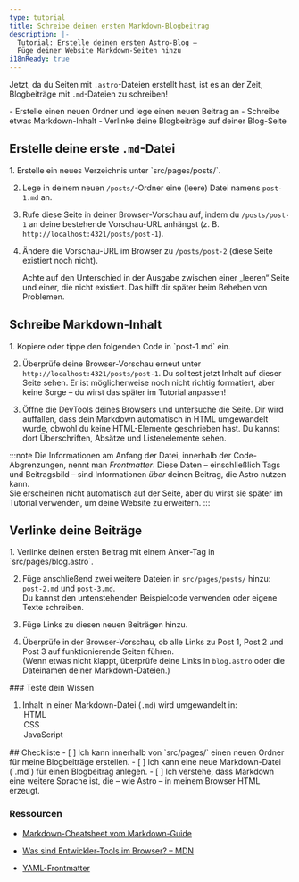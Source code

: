 ```yaml
---
type: tutorial
title: Schreibe deinen ersten Markdown-Blogbeitrag
description: |-
  Tutorial: Erstelle deinen ersten Astro-Blog —
  Füge deiner Website Markdown-Seiten hinzu
i18nReady: true
---
```



Jetzt, da du Seiten mit `.astro`-Dateien erstellt hast, ist es an der Zeit, Blogbeiträge mit `.md`-Dateien zu schreiben!

<PreCheck>
  - Erstelle einen neuen Ordner und lege einen neuen Beitrag an
  - Schreibe etwas Markdown-Inhalt
  - Verlinke deine Blogbeiträge auf deiner Blog-Seite
</PreCheck>

## Erstelle deine erste `.md`-Datei

<Steps>
1. Erstelle ein neues Verzeichnis unter `src/pages/posts/`.

2. Lege in deinem neuen `/posts/`-Ordner eine (leere) Datei namens `post-1.md` an.

3. Rufe diese Seite in deiner Browser-Vorschau auf, indem du `/posts/post-1` an deine bestehende Vorschau-URL anhängst (z. B. `http://localhost:4321/posts/post-1`).

4. Ändere die Vorschau-URL im Browser zu `/posts/post-2` (diese Seite existiert noch nicht).

   Achte auf den Unterschied in der Ausgabe zwischen einer „leeren“ Seite und einer, die nicht existiert. Das hilft dir später beim Beheben von Problemen.
</Steps>

## Schreibe Markdown-Inhalt

<Steps>
1. Kopiere oder tippe den folgenden Code in `post-1.md` ein.

2. Überprüfe deine Browser-Vorschau erneut unter `http://localhost:4321/posts/post-1`.
   Du solltest jetzt Inhalt auf dieser Seite sehen. Er ist möglicherweise noch nicht richtig formatiert, aber keine Sorge – du wirst das später im Tutorial anpassen!

3. Öffne die DevTools deines Browsers und untersuche die Seite.
   Dir wird auffallen, dass dein Markdown automatisch in HTML umgewandelt wurde, obwohl du keine HTML-Elemente geschrieben hast. Du kannst dort Überschriften, Absätze und Listenelemente sehen.
</Steps>

:::note
Die Informationen am Anfang der Datei, innerhalb der Code-Abgrenzungen, nennt man *Frontmatter*.
Diese Daten – einschließlich Tags und Beitragsbild – sind Informationen *über* deinen Beitrag, die Astro nutzen kann.  
Sie erscheinen nicht automatisch auf der Seite, aber du wirst sie später im Tutorial verwenden, um deine Website zu erweitern.
:::

## Verlinke deine Beiträge

<Steps>
1. Verlinke deinen ersten Beitrag mit einem Anker-Tag in `src/pages/blog.astro`.

2. Füge anschließend zwei weitere Dateien in `src/pages/posts/` hinzu: `post-2.md` und `post-3.md`.  
   Du kannst den untenstehenden Beispielcode verwenden oder eigene Texte schreiben.

3. Füge Links zu diesen neuen Beiträgen hinzu.

4. Überprüfe in der Browser-Vorschau, ob alle Links zu Post 1, Post 2 und Post 3 auf funktionierende Seiten führen.  
   (Wenn etwas nicht klappt, überprüfe deine Links in `blog.astro` oder die Dateinamen deiner Markdown-Dateien.)
</Steps>

<Box icon="question-mark">
### Teste dein Wissen

1. Inhalt in einer Markdown-Datei (`.md`) wird umgewandelt in:
    <MultipleChoice>
        <Option isCorrect>HTML</Option>
        <Option>CSS</Option>
        <Option>JavaScript</Option>
    </MultipleChoice>
</Box>

<Box icon="check-list">
## Checkliste

<Checklist>
- [ ] Ich kann innerhalb von `src/pages/` einen neuen Ordner für meine Blogbeiträge erstellen.
- [ ] Ich kann eine neue Markdown-Datei (`.md`) für einen Blogbeitrag anlegen.
- [ ] Ich verstehe, dass Markdown eine weitere Sprache ist, die – wie Astro – in meinem Browser HTML erzeugt.
</Checklist>
</Box>

### Ressourcen

- [Markdown-Cheatsheet vom Markdown-Guide](https://www.markdownguide.org/cheat-sheet/) <Badge class="neutral-badge" text="external" />

- [Was sind Entwickler-Tools im Browser? – MDN](https://developer.mozilla.org/de/docs/Learn/Common_questions/What_are_browser_developer_tools) <Badge class="neutral-badge" text="external" />

- [YAML-Frontmatter](https://assemble.io/docs/YAML-front-matter.html) <Badge class="neutral-badge" text="external" />
